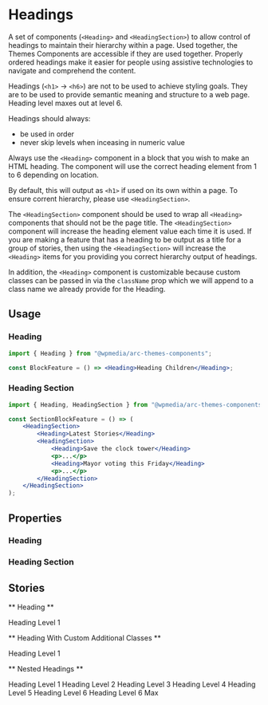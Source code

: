 

<Meta title="Components/Heading" component={Heading} />

# Headings

A set of components (`<Heading>` and `<HeadingSection>`) to allow control of headings to maintain their hierarchy within a page. Used together, the Themes Components are accessible if they are used together. Properly ordered headings make it easier for people using assistive technologies to navigate and comprehend the content.

Headings (`<h1>` -> `<h6>`) are not to be used to achieve styling goals. They are to be used to provide semantic meaning and structure to a web page. Heading level maxes out at level 6.

Headings should always:

- be used in order
- never skip levels when inceasing in numeric value

Always use the `<Heading>` component in a block that you wish to make an HTML heading. The component will use the correct heading element from 1 to 6 depending on location.

By default, this will output as `<h1>` if used on its own within a page. To ensure corrent hierarchy, please use `<HeadingSection>`.

The `<HeadingSection>` component should be used to wrap all `<Heading>` components that should not be the page title. The `<HeadingSection>` component will increase the heading element value each time it is used. If you are making a feature that has a heading to be output as a title for a group of stories, then using the `<HeadingSection>` will increase the `<Heading>` items for you providing you correct hierarchy output of headings.

In addition, the `<Heading>` component is customizable because custom classes can be passed in via the `className` prop which we will append to a class name we already provide for the Heading.

## Usage

### Heading

```jsx
import { Heading } from "@wpmedia/arc-themes-components";

const BlockFeature = () => <Heading>Heading Children</Heading>;
```

### Heading Section

```jsx
import { Heading, HeadingSection } from "@wpmedia/arc-themes-components";

const SectionBlockFeature = () => (
	<HeadingSection>
		<Heading>Latest Stories</Heading>
		<HeadingSection>
			<Heading>Save the clock tower</Heading>
			<p>...</p>
			<Heading>Mayor voting this Friday</Heading>
			<p>...</p>
		</HeadingSection>
	</HeadingSection>
);
```

## Properties

### Heading

<Props of={Heading} />

### Heading Section

<Props of={HeadingSection} />

## Stories

** Heading **

<Preview>
	<Story name="Heading">
		<Heading>Heading Level 1</Heading>
	</Story>
</Preview>

** Heading With Custom Additional Classes **

<Preview>
	<Story name="Heading With Custom Additional Classes">
		<Heading additionalClassNames="test-class test-class-1">Heading Level 1</Heading>
	</Story>
</Preview>

** Nested Headings **

<Preview>
	<Story name="Nested Headings">
		<Heading>Heading Level 1</Heading>
		<HeadingSection>
			<Heading>Heading Level 2</Heading>
			<HeadingSection>
				<Heading>Heading Level 3</Heading>
				<HeadingSection>
					<Heading>Heading Level 4</Heading>
					<HeadingSection>
						<Heading>Heading Level 5</Heading>
						<HeadingSection>
							<Heading>Heading Level 6</Heading>
							<HeadingSection>
								<Heading>Heading Level 6 Max</Heading>
							</HeadingSection>
						</HeadingSection>
					</HeadingSection>
				</HeadingSection>
			</HeadingSection>
		</HeadingSection>
	</Story>
</Preview>
